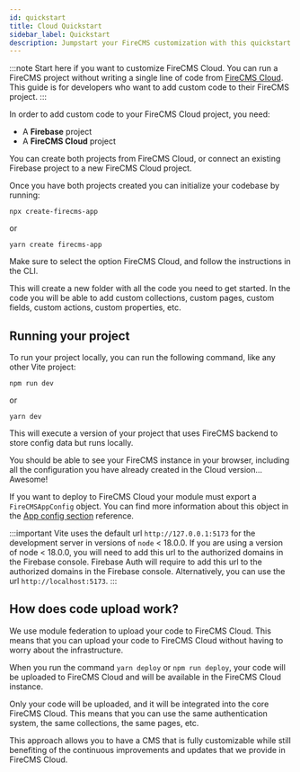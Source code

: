 ```yaml
---
id: quickstart
title: Cloud Quickstart
sidebar_label: Quickstart
description: Jumpstart your FireCMS customization with this quickstart guide, perfect for developers eager to inject personalized features into their CMS projects. Begin with FireCMS Cloud, where no code is needed to launch a project, then use simple commands to set up a local codebase ready for customization. Whether you're adding unique collections, creating custom pages, or tailoring fields and actions, this guide equips you with all you need, including tips for running your project locally and deploying to FireCMS Cloud.
---
```




:::note
Start here if you want to customize FireCMS Cloud.
You can run a FireCMS project without writing a single line of code
from [FireCMS Cloud](https://app.firecms.co).
This guide is for developers who want to add custom code to their FireCMS project.
:::

In order to add custom code to your FireCMS Cloud project, you need:
- A **Firebase** project
- A **FireCMS Cloud** project

You can create both projects from FireCMS Cloud, or connect an existing Firebase
project to a new FireCMS Cloud project.

<DocsCloudCTA/>

Once you have both projects created you can initialize your codebase by running:

```
npx create-firecms-app
```

or

```
yarn create firecms-app
```

Make sure to select the option FireCMS Cloud, and follow the instructions in the CLI.

This will create a new folder with all the code you need to get started.
In the code you will be able to add custom collections, custom pages, custom
fields, custom actions, custom properties, etc.


## Running your project

To run your project locally, you can run the following command, like any
other Vite project:

```
npm run dev
```
or

```
yarn dev
```

This will execute a version of your project that uses FireCMS backend to
store config data but runs locally.

You should be able to see your FireCMS instance in your browser, including all the configuration you
have already created in the Cloud version... Awesome!

If you want to deploy to FireCMS Cloud your module must export a
`FireCMSAppConfig` object. You can find more information about this object
in the [App config section](./app_config) reference.

:::important
Vite uses the default url `http://127.0.0.1:5173` for the development server
in versions of `node` < 18.0.0.
If you are using a version of node < 18.0.0, you will need to add this url to
the authorized domains in the Firebase console.
Firebase Auth will require to add this url to the authorized domains in the
Firebase console.
Alternatively, you can use the url `http://localhost:5173`.
:::

## How does code upload work?

We use module federation to upload your code to FireCMS Cloud.
This means that you can upload your code to FireCMS Cloud without
having to worry about the infrastructure.

When you run the command `yarn deploy` or `npm run deploy`, your code
will be uploaded to FireCMS Cloud and will be available in the
FireCMS Cloud instance.

Only your code will be uploaded, and it will be integrated into the core
FireCMS Cloud. This means that you can use the same authentication
system, the same collections, the same pages, etc.

This approach allows you to have a CMS that is fully customizable
while still benefiting of the continuous improvements and updates
that we provide in FireCMS Cloud.


